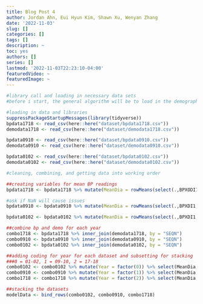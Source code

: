 ```yaml
---
title: Blog Post 4
author: Jordan Ahn, Eui Hyun Kim, Shawn Xu, Wenyan Zhang
date: '2022-11-03'
slug: []
categories: []
tags: []
description: ~
toc: yes
authors: []
series: []
lastmod: '2022-11-03T22:23:10-04:00'
featuredVideo: ~
featuredImage: ~
---
```

```r
#library call and loading in necessary data sets
#before i start, the general algorithm will be to load in the demographics and BP data for the 3 datasets (so 6 sets). Remove NAs. For each dataset, demographics and BP will be joined by ID number, so only observations with ID numbers in both datasets can be considered. Following the joins, the datasets will include a variable for year of collection (to be coded for each set). After all of this, the datasets will be stacked for analysis. also important to note, the names of certain variables change between datasets, so were gonna have to do some renaming to keep things consistent.

#loading in data and libraries
suppressPackageStartupMessages(library(tidyverse))
bpdata1718 <- read_csv(here::here("dataset/bpdata1718.csv"))
demodata1718 <- read_csv(here::here("dataset/demodata1718.csv"))

bpdata0910 <- read_csv(here::here("dataset/bpdata0910.csv"))
demodata0910 <- read_csv(here::here("dataset/demodata0910.csv"))

bpdata0102 <- read_csv(here::here("dataset/bpdata0102.csv"))
demodata0102 <- read_csv(here::here("dataset/demodata0102.csv"))
```

```r
#cleaning, combining, and getting data into working order

##creating variables for mean BP readings
bpdata1718 <- bpdata1718 %>% mutate(MeanDia = rowMeans(select(.,BPXODI1,BPXODI2,BPXODI3), na.rm = TRUE)) %>% mutate(MeanSys = rowMeans(select(.,BPXOSY1,BPXOSY2,BPXOSY3), na.rm = TRUE))

#ask if NaN will cause issues
bpdata0910 <- bpdata0910 %>% mutate(MeanDia = rowMeans(select(.,BPXDI1,BPXDI2,BPXDI3), na.rm = TRUE)) %>% mutate(MeanSys = rowMeans(select(.,BPXSY1,BPXSY2,BPXSY3), na.rm = TRUE))

bpdata0102 <- bpdata0102 %>% mutate(MeanDia = rowMeans(select(.,BPXDI1,BPXDI2,BPXDI3), na.rm = TRUE)) %>% mutate(MeanSys = rowMeans(select(.,BPXSY1,BPXSY2,BPXSY3), na.rm = TRUE))

##combine bp and demo for each year
combo1718 <- bpdata1718 %>% inner_join(demodata1718, by = "SEQN")
combo0910 <- bpdata0910 %>% inner_join(demodata0910, by = "SEQN")
combo0102 <- bpdata0102 %>% inner_join(demodata0102, by = "SEQN")

##adding coding for year for each dataset and subsetting for stacking
###0 = 01-02, 1 = 09-10, 2 = 17-18
combo0102 <- combo0102 %>% mutate(Year = factor(0)) %>% select(MeanDia, MeanSys, RIAGENDR, RIDAGEYR, RIDRETH1, Year)
combo0910 <- combo0910 %>% mutate(Year = factor(1)) %>% select(MeanDia, MeanSys, RIAGENDR, RIDAGEYR, RIDRETH1, Year)
combo1718 <- combo1718 %>% mutate(Year = factor(2)) %>% select(MeanDia, MeanSys, RIAGENDR, RIDAGEYR, RIDRETH1, Year)

##stacking the datasets
modelData <- bind_rows(combo0102, combo0910, combo1718)

```
